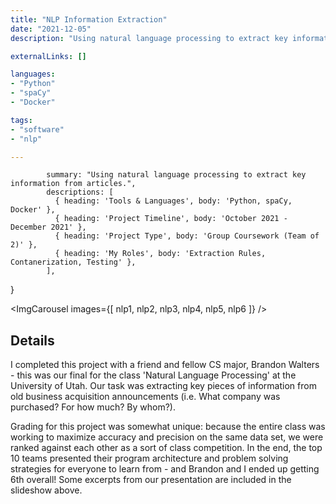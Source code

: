 ```yaml
---
title: "NLP Information Extraction"
date: "2021-12-05"
description: "Using natural language processing to extract key information from articles."

externalLinks: []

languages:
- "Python"
- "spaCy"
- "Docker"

tags:
- "software"
- "nlp"

---
```


            summary: "Using natural language processing to extract key information from articles.",
            descriptions: [
              { heading: 'Tools & Languages', body: 'Python, spaCy, Docker' },
              { heading: 'Project Timeline', body: 'October 2021 - December 2021' },
              { heading: 'Project Type', body: 'Group Coursework (Team of 2)' },
              { heading: 'My Roles', body: 'Extraction Rules, Contanerization, Testing' },
            ],
}



<TwoColumn vars={vars} centerRightCol={true}>

</TwoColumn>


<div className="divider py-4" />


<div className="max-w-3xl mx-auto">

<ImgCarousel images={[
	nlp1,
	nlp2,
	nlp3,
	nlp4,
	nlp5,
	nlp6
]} />

<ProseWrapper>

## Details

I completed this project with a friend and fellow CS major, Brandon Walters - this was our final for the class 'Natural Language Processing' at the University of Utah. Our task was extracting key pieces of information from old business acquisition announcements (i.e. What company was purchased? For how much? By whom?).

Grading for this project was somewhat unique: because the entire class was working to maximize accuracy and precision on the same data set, we were ranked against each other as a sort of class competition. In the end, the top 10 teams presented their program architecture and problem solving strategies for everyone to learn from - and Brandon and I ended up getting 6th overall! Some excerpts from our presentation are included in the slideshow above.

</ProseWrapper>

</div>
